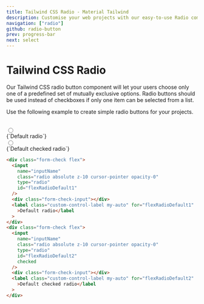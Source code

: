 ```yaml
---
title: Tailwind CSS Radio - Material Tailwind
description: Customise your web projects with our easy-to-use Radio component for Tailwind CSS using Material Design guidelines.
navigation: ["radio"]
github: radio-button
prev: progress-bar
next: select
---
```


# Tailwind CSS Radio

Our Tailwind CSS radio button component will let your users choose only one of a predefined set of mutually exclusive options. Radio buttons should be used instead of checkboxes if only one item can be selected from a list.

Use the following example to create simple radio buttons for your projects.

<br />

<ComponentDemo id="radio">
  <div className="text-left">
    <div className="form-check mb-4 flex">
      <input
        name="inputName"
        className="radio absolute z-10 cursor-pointer opacity-0"
        type="radio"
        id="flexRadioDefault1"
      />
      <div className="form-check-input"></div>
      <label
        className="custom-control-label my-auto cursor-pointer"
        htmlFor="flexRadioDefault1"
      >
        {`Default radio`}
      </label>
    </div>
    <div className="form-check flex">
      <input
        name="inputName"
        className="radio absolute z-10 cursor-pointer opacity-0"
        type="radio"
        id="flexRadioDefault2"
        defaultChecked
      />
      <div className="form-check-input"></div>
      <label
        className="custom-control-label my-auto cursor-pointer"
        htmlFor="flexRadioDefault2"
      >
        {`Default checked radio`}
      </label>
    </div>
  </div>
</ComponentDemo>

```html
<div class="form-check flex">
  <input
    name="inputName"
    class="radio absolute z-10 cursor-pointer opacity-0"
    type="radio"
    id="flexRadioDefault1"
  />
  <div class="form-check-input"></div>
  <label class="custom-control-label my-auto" for="flexRadioDefault1"
    >Default radio</label
  >
</div>
<div class="form-check flex">
  <input
    name="inputName"
    class="radio absolute z-10 cursor-pointer opacity-0"
    type="radio"
    id="flexRadioDefault2"
    checked
  />
  <div class="form-check-input"></div>
  <label class="custom-control-label my-auto" for="flexRadioDefault2"
    >Default checked radio</label
  >
</div>
```
